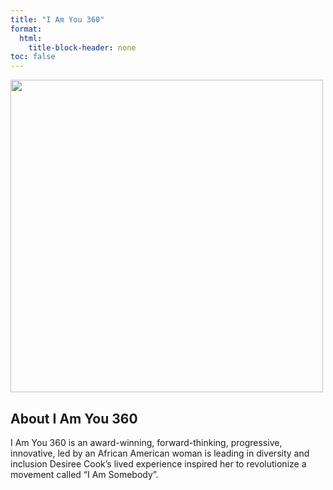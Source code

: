 ```yaml
---
title: "I Am You 360"
format: 
  html:
    title-block-header: none
toc: false
---
```



<style>
  /* Style the header text (optional) */
  header h1, header p {
    /* Set the text color to white or any color that contrasts with the background */
    color: white;
  }
</style>

[![](./images/iAmYouLogo.png){fig-align="left" width="500"}](https://iamyou360.org/)

<div style="text-align: left;">
  <a href="https://iamyou360.org/" target="_blank" rel="noopener noreferrer">
    <i class="fa-solid fa-globe"></i>
  </a>
  <a href="https://www.facebook.com/iamyou360" target="_blank" rel="noopener noreferrer">
    <i class="fab fa-facebook"></i>
  </a>
  <a href="https://www.instagram.com/i_am_you_360/" target="_blank" rel="noopener noreferrer">
    <i class="fa-brands fa-instagram"></i>
  </a>
</div>

## About I Am You 360

I Am You 360 is an award-winning, forward-thinking, progressive, innovative, led by an African American woman is leading in diversity and inclusion Desiree Cook’s lived experience inspired her to revolutionize a movement called “I Am Somebody”.
